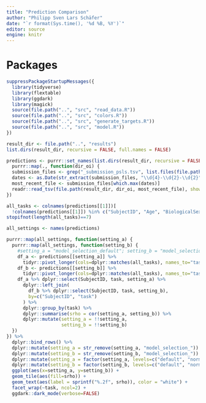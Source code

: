 ```yaml
---
title: "Prediction Comparison"
author: "Philipp Sven Lars Schäfer"
date: "`r format(Sys.time(), '%d %B, %Y')`"
editor: source
engine: knitr
---
```


# Packages

```r
suppressPackageStartupMessages({
  library(tidyverse)
  library(flextable)
  library(ggdark)
  library(magick)
  source(file.path("..", "src", "read_data.R"))
  source(file.path("..", "src", "colors.R"))
  source(file.path("..", "src", "generate_targets.R"))
  source(file.path("..", "src", "model.R"))
})
```

```r
result_dir <- file.path("..", "results")
list.dirs(result_dir, recursive = FALSE, full.names = FALSE)

predictions <- purrr::set_names(list.dirs(result_dir, recursive = FALSE, full.names = FALSE)) %>%
  purrr::map(., function(dir_oi) {
  submission_files <- grep("_submission_psls.tsv", list.files(file.path(result_dir, dir_oi)), value = TRUE)
  dates <- as.Date(str_extract(submission_files, "\\d{4}-\\d{2}-\\d{2}"))
  most_recent_file <- submission_files[which.max(dates)]
  readr::read_tsv(file.path(result_dir, dir_oi, most_recent_file), show_col_types = FALSE)
})

all_tasks <- colnames(predictions[[1]])[
  !colnames(predictions[[1]]) %in% c("SubjectID", "Age", "BiologicalSexAtBirth", "VaccinePrimingStatus")]
stopifnot(length(all_tasks)==7)

all_settings <- names(predictions)
```

```r
purrr::map(all_settings, function(setting_a) {
  purrr::map(all_settings, function(setting_b) {
    #setting_a = "model_selection_default"; setting_b = "model_selection_normalized"
    df_a <- predictions[[setting_a]] %>%
      tidyr::pivot_longer(cols=dplyr::matches(all_tasks), names_to="task", values_to="setting_a")
    df_b <- predictions[[setting_b]] %>%
      tidyr::pivot_longer(cols=dplyr::matches(all_tasks), names_to="task", values_to="setting_b")
    df_a %>% dplyr::select(SubjectID, task, setting_a) %>%
      dplyr::left_join(
        df_b %>% dplyr::select(SubjectID, task, setting_b),
        by=c("SubjectID", "task")
      ) %>%
      dplyr::group_by(task) %>%
      dplyr::summarise(srho = cor(setting_a, setting_b)) %>%
      dplyr::mutate(setting_a = !!setting_a, 
                    setting_b = !!setting_b)
  })
}) %>%
  dplyr::bind_rows() %>%
  dplyr::mutate(setting_a = str_remove(setting_a, "model_selection_")) %>%
  dplyr::mutate(setting_b = str_remove(setting_b, "model_selection_")) %>%
  dplyr::mutate(setting_a = factor(setting_a, levels=c("default", "normalized", "integrated"))) %>%
  dplyr::mutate(setting_b = factor(setting_b, levels=c("default", "normalized", "integrated"))) %>%
  ggplot(aes(x=setting_a, y=setting_b)) +
  geom_tile(aes(fill=srho)) +
  geom_text(aes(label = sprintf("%.2f", srho)), color = "white") +
  facet_wrap(~task, ncol=2) +
  ggdark::dark_mode(verbose=FALSE)
```

